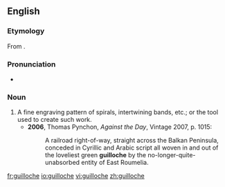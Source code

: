 ==English==
{{wikipedia}}

===Etymology===
From {{etyl|fr}} {{term|guilloche|lang=fr}}.

===Pronunciation===
* {{IPA|/gɪˈlɒʃ/}}

===Noun===
{{en-noun}}

# A fine engraving pattern of spirals, intertwining bands, etc.; or the tool used to create such work.
#* '''2006''', Thomas Pynchon, ''Against the Day'', Vintage 2007, p. 1015:
#*: A railroad right-of-way, straight across the Balkan Peninsula, conceded in Cyrillic and Arabic script all woven in and out of the loveliest green '''guilloche''' by the no-longer-quite-unabsorbed entity of East Roumelia.

[[fr:guilloche]]
[[io:guilloche]]
[[vi:guilloche]]
[[zh:guilloche]]